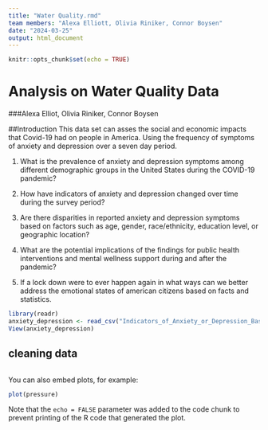 ```yaml
---
title: "Water Quality.rmd"
team members: "Alexa Elliott, Olivia Riniker, Connor Boysen"
date: "2024-03-25"
output: html_document
---
```


```r
knitr::opts_chunk$set(echo = TRUE)
```

# Analysis on Water Quality Data
###Alexa Elliot, Olivia Riniker, Connor Boysen

##Introduction
This data set can asses the social and economic impacts that Covid-19 had on people in America. Using the frequency of symptoms of anxiety and depression over a seven day period. 

1. What is the prevalence of anxiety and depression symptoms among different demographic groups in the United States during the COVID-19 pandemic?

2. How have indicators of anxiety and depression changed over time during the survey period?

3. Are there disparities in reported anxiety and depression symptoms based on factors such as age, gender, race/ethnicity, education level, or geographic location?

4. What are the potential implications of the findings for public health interventions and mental wellness support during and after the pandemic?

5. If a lock down were to ever happen again in what ways can we better address the emotional states of american citizens based on facts and statistics. 

```r
library(readr)
anxiety_depression <- read_csv("Indicators_of_Anxiety_or_Depression_Based_on_Reported_Frequency_of_Symptoms_During_Last_7_Days.csv")
View(anxiety_depression)

```

## cleaning data
```r

```
You can also embed plots, for example:

```r
plot(pressure)
```

Note that the `echo = FALSE` parameter was added to the code chunk to prevent printing of the R code that generated the plot.
